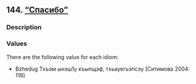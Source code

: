 ## 144. <a href =  'https://agricolamz.github.io/The_Circassian_Isoglosses_Database/144.html'>"Спасибо"</a>
### Description



### Values
There are the following value for each idiom:

* Bzhedug  Тхъэм ынэш1у къыпщэф, тхьауегьэпсэу [Ситимова 2004: 118] 

